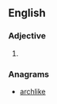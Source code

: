 ==English==

===Adjective===
{{head|en|adjective comparative form}}

# {{en-comparative of|chalky}}

===Anagrams===
* [[archlike#English|archlike]]